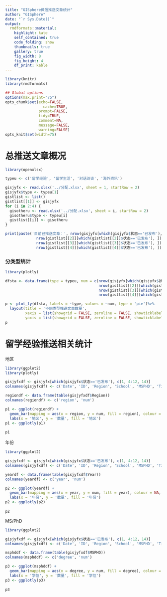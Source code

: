 ```yaml
---
title: "GISphere微信推送文章统计"
author: "GISphere"
date: "`r Sys.Date()`"
output:
  rmdformats::material:
    highlight: kate
    self_contained: true
    code_folding: show
    thumbnails: true
    gallery: true
    fig_width: 8
    fig_height: 4
    df_print: kable
---
```



```r
library(knitr)
library(rmdformats)

## Global options
options(max.print="75")
opts_chunk$set(echo=FALSE,
	             cache=TRUE,
               prompt=FALSE,
               tidy=TRUE,
               comment=NA,
               message=FALSE,
               warning=FALSE)
opts_knit$set(width=75)
```

# 总推送文章概况

```r
library(openxlsx)

typeu <- c('留学经验', '留学生活', '对话访谈', '海外资讯')

gisjyfx <- read.xlsx('../分配.xlsx', sheet = 1, startRow = 2)
gisjyfx$type <- typeu[1]
gistlist <- list()
gistlist[[1]] <- gisjyfx
for (i in 2:4) {
  gisotheru <- read.xlsx('../分配.xlsx', sheet = i, startRow = 2)
  gisotheru$type <- typeu[i]
  gistlist[[i]] <- gisotheru
}

print(paste('目前已推送文章：', nrow(gisjyfx[which(gisjyfx$状态=='已发布'), ]) + 
              nrow(gistlist[[2]][which(gistlist[[2]]$状态=='已发布'), ]) + 
              nrow(gistlist[[3]][which(gistlist[[3]]$状态=='已发布'), ]) + 
              nrow(gistlist[[4]][which(gistlist[[4]]$状态=='已发布'), ]) + 1, sep = ''))

```

### 分类型统计

```r
library(plotly)

dfsta <- data.frame(type = typeu, num = c(nrow(gisjyfx[which(gisjyfx$状态=='已发布'), ]), 
                                          nrow(gistlist[[2]][which(gistlist[[2]]$状态=='已发布'), ]), 
                                          nrow(gistlist[[3]][which(gistlist[[3]]$状态=='已发布'), ]), 
                                          nrow(gistlist[[4]][which(gistlist[[4]]$状态=='已发布'), ])))

p <- plot_ly(dfsta, labels = ~type, values = ~num, type = 'pie')%>%
  layout(title = '不同类型推送文章数量',
         xaxis = list(showgrid = FALSE, zeroline = FALSE, showticklabels = FALSE),
         yaxis = list(showgrid = FALSE, zeroline = FALSE, showticklabels = FALSE))
p

```


# 留学经验推送相关统计

地区

```r
library(ggplot2)
library(plotly)

gisjyfxdf <- gisjyfx[which(gisjyfx$状态=='已发布'), c(1, 4:12, 14)]
colnames(gisjyfxdf) <- c('Date', 'ID', 'Region', 'School', 'MSPHD', 'Title', 'Year', 'Note', 'Author', 'Editor', 'Status')

regiondf <- data.frame(table(gisjyfxdf$Region))
colnames(regiondf) <- c('region', 'num')

p1 <- ggplot(regiondf) + 
  geom_bar(mapping = aes(x = region, y = num, fill = region), colour = NA, stat = 'identity') + 
  labs(x = '地区', y = '数量', fill = '地区')
p1 <- ggplotly(p1)
  
p1  
```

年份

```r
library(ggplot2)

gisjyfxdf <- gisjyfx[which(gisjyfx$状态=='已发布'), c(1, 4:12, 14)]
colnames(gisjyfxdf) <- c('Date', 'ID', 'Region', 'School', 'MSPHD', 'Title', 'Year', 'Note', 'Author', 'Editor', 'Status')

yeardf <- data.frame(table(gisjyfxdf$Year))
colnames(yeardf) <- c('year', 'num')

p2 <- ggplot(yeardf) + 
  geom_bar(mapping = aes(x = year, y = num, fill = year), colour = NA, stat = 'identity') + 
  labs(x = '年份', y = '数量', fill = '年份')
p2 <- ggplotly(p2)
  
p2
```

MS/PhD

```r
library(ggplot2)

gisjyfxdf <- gisjyfx[which(gisjyfx$状态=='已发布'), c(1, 4:12, 14)]
colnames(gisjyfxdf) <- c('Date', 'ID', 'Region', 'School', 'MSPHD', 'Title', 'Year', 'Note', 'Author', 'Editor', 'Status')

msphddf <- data.frame(table(gisjyfxdf$MSPHD))
colnames(msphddf) <- c('degree', 'num')

p3 <- ggplot(msphddf) + 
  geom_bar(mapping = aes(x = degree, y = num, fill = degree), colour = NA, stat = 'identity') + 
  labs(x = '学位', y = '数量', fill = '学位')
p3 <- ggplotly(p3)
  
p3
```